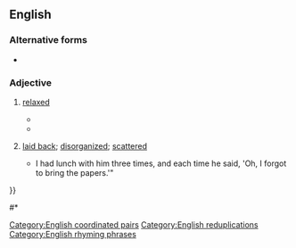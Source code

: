 {{also|loosey goosey}}
==English==

===Alternative forms===
* {{l|en|loosey goosey}}

===Adjective===
{{en-adj}}

# {{lb|en|sports|originally|baseball|North America}} [[relaxed]] {{defdate|from 1940's}}
#* {{quote-journal|en|date=8 July 1946|journal=The Globe and Mail|title=By Jim Coleman
|text=They said that he couldn't hit International League pitching because he was too '''loosey-goosey''' at the plate.
}}
#* {{quote-journal|en|year=1955|journal=Maclean's|title=Why Big-League Goalies CRACK Up|author=Trent Frayne
|url=http://archive.macleans.ca/article/1955/03/19/why-big-league-goalies-crack-up
|text=“All these other guys are scared to death,” the pinch-hitter kept telling himself as he walked towards the plate, “I’m '''loosey-goosey''', I’m '''loosey-goosey''', I’m '''loosey-goosey'''.”
}}
# {{lb|en|by extension|informal}} [[laid back]]; [[disorganized]]; [[scattered]]
#* {{quote-journal|en|year=1991|title=Investment Manager Faces Charges of Securities Fraud|author=Richard Perez-Pena|journal=The New York Times
|url=https://www.nytimes.com/1991/12/18/business/investment-manager-faces-charges-of-securities-fraud.html
|text="Everything seemed to be real '''loosey-goosey'''," Mr. Williams said. "{{...}}I had lunch with him three times, and each time he said, 'Oh, I forgot to bring the papers.'"
}}
#* {{quote-book|en|year=2004|author=Denis Wood|title=Five Billion Years of Global Change|passage=I find the description wonderfully familiar, less the [[droogish]] quality, than the '''loosey-goosey''' opportunism.}}

[[Category:English coordinated pairs]]
[[Category:English reduplications]]
[[Category:English rhyming phrases]]